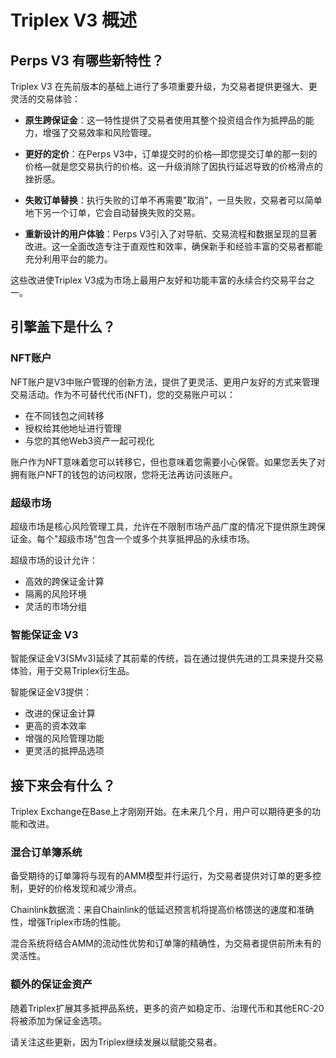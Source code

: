 # Triplex V3 概述

## Perps V3 有哪些新特性？

Triplex V3 在先前版本的基础上进行了多项重要升级，为交易者提供更强大、更灵活的交易体验：

- **原生跨保证金**：这一特性提供了交易者使用其整个投资组合作为抵押品的能力，增强了交易效率和风险管理。

- **更好的定价**：在Perps V3中，订单提交时的价格—即您提交订单的那一刻的价格—就是您交易执行的价格。这一升级消除了因执行延迟导致的价格滑点的挫折感。

- **失败订单替换**：执行失败的订单不再需要"取消"，一旦失败，交易者可以简单地下另一个订单，它会自动替换失败的交易。

- **重新设计的用户体验**：Perps V3引入了对导航、交易流程和数据呈现的显著改进。这一全面改造专注于直观性和效率，确保新手和经验丰富的交易者都能充分利用平台的能力。


<Callout type="info">
这些改进使Triplex V3成为市场上最用户友好和功能丰富的永续合约交易平台之一。
</Callout>

## 引擎盖下是什么？

### NFT账户

NFT账户是V3中账户管理的创新方法，提供了更灵活、更用户友好的方式来管理交易活动。作为不可替代代币(NFT)，您的交易账户可以：

- 在不同钱包之间转移
- 授权给其他地址进行管理
- 与您的其他Web3资产一起可视化

<Callout type="warning">
账户作为NFT意味着您可以转移它，但也意味着您需要小心保管。如果您丢失了对拥有账户NFT的钱包的访问权限，您将无法再访问该账户。
</Callout>

### 超级市场

超级市场是核心风险管理工具，允许在不限制市场产品广度的情况下提供原生跨保证金。每个"超级市场"包含一个或多个共享抵押品的永续市场。

超级市场的设计允许：
- 高效的跨保证金计算
- 隔离的风险环境
- 灵活的市场分组

### 智能保证金 V3

智能保证金V3(SMv3)延续了其前辈的传统，旨在通过提供先进的工具来提升交易体验，用于交易Triplex衍生品。

智能保证金V3提供：
- 改进的保证金计算
- 更高的资本效率
- 增强的风险管理功能
- 更灵活的抵押品选项

## 接下来会有什么？

Triplex Exchange在Base上才刚刚开始。在未来几个月，用户可以期待更多的功能和改进。

### 混合订单簿系统

备受期待的订单簿将与现有的AMM模型并行运行，为交易者提供对订单的更多控制，更好的价格发现和减少滑点。

Chainlink数据流：来自Chainlink的低延迟预言机将提高价格馈送的速度和准确性，增强Triplex市场的性能。

<Callout type="info">
混合系统将结合AMM的流动性优势和订单簿的精确性，为交易者提供前所未有的灵活性。
</Callout>

### 额外的保证金资产

随着Triplex扩展其多抵押品系统，更多的资产如稳定币、治理代币和其他ERC-20将被添加为保证金选项。

请关注这些更新，因为Triplex继续发展以赋能交易者。 